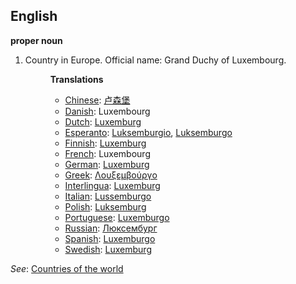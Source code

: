 ==English==

'''proper noun'''

# Country in Europe. Official name: Grand Duchy of Luxembourg.
#:'''Translations'''
#:*[[Chinese]]: [[卢森堡]]
#:*[[Danish]]: Luxembourg
#:*[[Dutch]]: [[Luxemburg]]
#:*[[Esperanto]]: [[Luksemburgio]], [[Luksemburgo]]
#:*[[Finnish]]: [[Luxemburg]]
#:*[[French]]: Luxembourg
#:*[[German]]: [[Luxemburg]]
#:*[[Greek]]: [[Λουξεμβούργο]]
#:*[[Interlingua]]: [[Luxemburg]]
#:*[[Italian]]: [[Lussemburgo]]
#:*[[Polish]]: [[Luksemburg]]
#:*[[Portuguese]]: [[Luxemburgo]]
#:*[[Russian]]: [[Люксембург]]
#:*[[Spanish]]: [[Luxemburgo]]
#:*[[Swedish]]: [[Luxemburg]]

''See'': [[Countries of the world]]